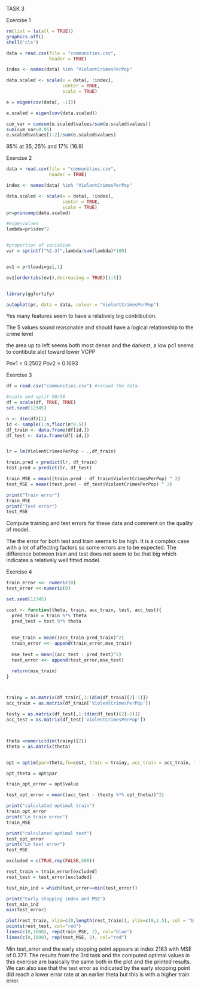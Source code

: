 TASK 3

Exercise 1
```r
rm(list = ls(all = TRUE))
graphics.off()
shell("cls")

data = read.csv(file = "communities.csv",
                header = TRUE)

index <- names(data) %in% "ViolentCrimesPerPop"

data.scaled <- scale(x = data[, !index], 
                     center = TRUE, 
                     scale = TRUE)

e = eigen(cov(data[, -1]))

e.scaled = eigen(cov(data.scaled))

cum_var = cumsum(e.scaled$values/sum(e.scaled$values))
sum(cum_var<0.95)
e.scaled$values[1:2]/sum(e.scaled$values)


```

95% at 35, 25% and 17% (16.9)

Exercise 2
```r
data = read.csv(file = "communities.csv",
                header = TRUE)

index <- names(data) %in% "ViolentCrimesPerPop"

data.scaled <- scale(x = data[, !index], 
                     center = TRUE, 
                     scale = TRUE)
pr=princomp(data.scaled)

#eigenvalues
lambda=pr$sdev^2


#proportion of variation
var = sprintf("%2.3f",lambda/sum(lambda)*100)


ev1 = pr$loadings[,1]

ev1[order(abs(ev1),decreasing = TRUE)[1:5]]


library(ggfortify)

autoplot(pr, data = data, colour = "ViolentCrimesPerPop")

```
Yes many features seem to have a relatively big contribution.

The 5 values sound reasonable and should have a 
logical relationship to the crime level

the area up to left seems both most dense and the darkest, 
a low pc1 seems to contibute alot toward lower VCPP

Pov1 = 0.2502 Pov2 = 0.1693


Exercise 3
```r
df = read.csv("communities.csv") #reload the data.

#scale and split 50/50
df = scale(df, TRUE, TRUE)
set.seed(12345)

n <- dim(df)[1]
id <- sample(1:n,floor(n*0.5))
df_train <- data.frame(df[id,])
df_test <- data.frame(df[-id,])


lr = lm(ViolentCrimesPerPop ~ .,df_train)

train.pred = predict(lr, df_train)
test.pred = predict(lr, df_test)

train_MSE = mean((train.pred - df_train$ViolentCrimesPerPop) ^ 2)
test_MSE = mean((test.pred - df_test$ViolentCrimesPerPop) ^ 2)

print("Train error")
train_MSE
print("Test error")
test_MSE

```

Compute training and test errors for these data and
comment on the quality of model.

The the error for both test and train seems to be high. It is a complex case with a lot of affecting factors so some errors are to be expected.
The difference between train and test does not seem to be that big which indicates a relatively well fitted model.


Exercise 4
```r
train_error <<- numeric(0)
test_error <<-numeric(0)

set.seed(12345)

cost <- function(theta, train, acc_train, test, acc_test){
  pred_train = train %*% theta
  pred_test = test %*% theta
  
  
  mse_train = mean((acc_train-pred_train)^2)
  train_error <<- append(train_error,mse_train)
  
  mse_test = mean((acc_test - pred_test)^2)
  test_error <<- append(test_error,mse_test)

  return(mse_train)
}



trainy = as.matrix(df_train[,1:(dim(df_train)[2]-1)])
acc_train = as.matrix(df_train['ViolentCrimesPerPop'])

testy = as.matrix(df_test[,1:(dim(df_test)[2]-1)])
acc_test = as.matrix(df_test['ViolentCrimesPerPop'])



theta =numeric(dim(trainy)[2])
theta = as.matrix(theta)


opt = optim(par=theta,fn=cost, train = trainy, acc_train = acc_train, test=testy, acc_test=acc_test,method = "BFGS")

opt_theta = opt$par

train_opt_error = opt$value

test_opt_error = mean((acc_test - (testy %*% opt_theta))^2)

print("calculated optimal train")
train_opt_error
print("Lm train error")
train_MSE

print("calculated optimal test")
test_opt_error
print("Lm test error")
test_MSE

excluded = c(TRUE,rep(FALSE,500))

rest_train = train_error[excluded]
rest_test = test_error[excluded]

test_min_ind = which(test_error==min(test_error))

print("Early stopping index and MSE")
test_min_ind
min(test_error)

plot(rest_train, xlim=c(0,length(rest_train)), ylim=c(0,1.5), col = "blue")
points(rest_test, col="red")
lines(c(0,1000), rep(train_MSE, 2), col="blue")
lines(c(0,1000), rep(test_MSE, 2), col="red")

```
Min test_error and the early stopping point appears at index 2183 with MSE of 0.377.
The results from the 3rd task and the computed optimal values in this exercise are basically the same both in the plot and the printed results.
We can also see that the test error as indicated by the early stopping point did reach a lower error rate at an earlier theta but this is with a higher train error. 

